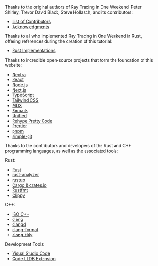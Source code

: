 Thanks to the original authors of Ray Tracing in One Weekend: Peter Shirley, Trevor David Black, Steve Hollasch, and its contributors:

*   [List of Contributors](https://github.com/RayTracing/raytracing.github.io/graphs/contributors)
*   [Acknowledgments](https://raytracing.github.io/books/RayTracingInOneWeekend.html#acknowledgments)

Thanks to all who implemented Ray Tracing in One Weekend in Rust, offering references during the creation of this tutorial:

*   [Rust Implementations](https://github.com/RayTracing/raytracing.github.io/wiki/Implementations#:~:text=Rust)

Thanks to incredible open-source projects that form the foundation of this website:

*   [Nextra](https://nextra.site/)
*   [React](https://react.dev/)
*   [Node.js](https://nodejs.org/en)
*   [Next.js](https://nextjs.org/)
*   [TypeScript](https://www.typescriptlang.org/)
*   [Tailwind CSS](https://tailwindcss.com/)
*   [MDX](https://mdxjs.com/)
*   [Remark](https://remark.js.org/)
*   [Unified](https://unifiedjs.com/)
*   [Rehype Pretty Code](https://rehype-pretty-code.netlify.app/)
*   [Prettier](https://prettier.io/)
*   [pnpm](https://pnpm.io/)
*   [simple-git](https://github.com/steveukx/git-js)

Thanks to the contributors and developers of the Rust and C++ programming languages, as well as the associated tools:

Rust:

*   [Rust](https://www.rust-lang.org/)
*   [rust-analyzer](https://rust-analyzer.github.io/)
*   [rustup](https://rustup.rs/)
*   [Cargo & crates.io](https://crates.io/)
*   [Rustfmt](https://rust-lang.github.io/rustfmt)
*   [Clippy](https://github.com/rust-lang/rust-clippy)

C++:

*   [ISO C++](https://isocpp.org/)
*   [clang](https://clang.llvm.org/)
*   [clangd](https://clang.llvm.org/)
*   [clang-format](https://clang.llvm.org/docs/ClangFormat.html)
*   [clang-tidy](https://clang.llvm.org/extra/clang-tidy/)

Development Tools:

*   [Visual Studio Code](https://code.visualstudio.com/)
*   [Code LLDB Extension](https://marketplace.visualstudio.com/items?itemName=vadimcn.vscode-lldb)
